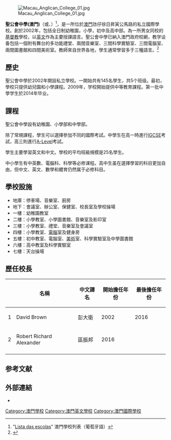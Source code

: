{{Infobox_School
| name        = '''聖公會中學(澳門)'''
| other_name  = {{lang|en|'''Macau Anglican College'''}}{{en}}<br>{{lang|pt|'''Colégio Anglicano de Macau'''}}{{pt}}
| image       =
| affiliation = [[聖公會澳門蔡高中學|聖公會澳門蔡高中學]] 
| motto       =  We work together to educate the whole child.
| language    =  英語
| religion    = [[基督教|基督教]][[聖公會|聖公會]]
| established = 2002年
| principal   = Robert Richard Alexander 
| enrolment   = 約1200人
| address     = {{MAC}}[[氹仔|氹仔]]徐日昇寅公馬路109-117 號
| telephone   = (853) 2885-0000
| website     = {{URL|http://www.acm.edu.mo/}}
}}

[[File:Macau_Anglican_College_01.jpg|thumb]]

'''聖公會中學(澳門)'''（{{lang-en|'''Macau Anglican College'''}}或{{lang|en|'''MAC'''}}、{{lang-pt|'''Colégio Anglicano de Macau'''}}）<ref> "[http://appl.dsej.gov.mo/eduenquiry/edu/eduweb/schinf/schooladdrlist.jsp?lang=p Lista das escolas]" 澳門學校列表（葡萄牙語）</ref>，是一所位於[[澳門|澳門]]氹仔徐日昇寅公馬路的私立國際學校。創於2002年，包括全日制幼稚園，小學，初中及高中部。為一所男女同校的[[基督教|基督教]]學校，以[[英文|英文]]作為主要授課語言。聖公會中學已納入澳門政府校網，教学设备包括一個附有舞台的多功能禮堂、兩間音樂室、三間科學實驗室、三間電腦室、兩間圖書館和四間美術室。教師來自世界各地，學生通常學習多于三種語言。<ref>{{cite journal|author1=何平|author2=刘乃华|author3=杨兆贵|title=澳门圣公会学校幼小学部中文读、写教学法简述|journal=吉林教育|date=2015|issue=2|url=http://www.cqvip.com/qk/96933a/201502x/74767489504849534850485154.html|accessdate=2018-05-25}}</ref>

==歷史==
聖公會中學於2002年開設私立學校。一開始共有145名學生，共5个班级。最初，學校只提供幼兒園和小學課程。2009年，学校開始提供中等教育課程。第一批中學学生於2014年毕业。

==課程==
聖公會中學設有幼稚園、小學部和中學部。

除了常規課程，學生可以選擇參加不同的國際考試。中學生在高一時進行[[IGCSE|IGCSE]]考試，高三則進行[[A-Level|A-Level]]考試。

學生主要學習英文和中文。學校的平均班級規模是25名學生。

中小學生有中英數、電腦科、科學等必修课程。高中生虽在選擇學習的科目更加自由，但中文、英文、數學和體育仍然属于必修科目。

== 學校設施 ==
*地庫：停車場、音樂室、廚房
*地下：會議室、辦公室、保健室、校長室及學校操場
*一樓：幼稚園教室
*二樓：小學教室、小學圖書館、音樂室及影印室
*三樓：小學教室、禮堂、音樂室及會議室
*四樓：小學教室、[[電腦|電腦]]室及健身房
*五樓：初中教室、電腦室、[[美術|美術]]室、科學實驗室及中學圖書館
*六樓：高中教室及科學實驗室
*七樓：天台操場

==歷任校長==
{| class="wikitable"
|-
! !! 名稱 !!中文譯名 !!開始擔任年份 !! 最後擔任年份 
|-
|1||David Brown||彭大衛||2002||2016
|-
|2||Robert Richard Alexander||區振邦||2016||
|-
|}

== 参考文献 ==
{{reflist}}

==外部連結==
*{{官网|https://www.acm.edu.mo/}}

{{澳門學校}}
[[Category:澳門學校|Category:澳門學校]]
[[Category:澳門英文學校|Category:澳門英文學校]]
[[Category:澳門國際學校|Category:澳門國際學校]]